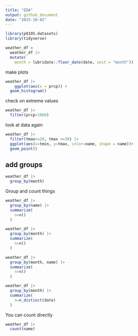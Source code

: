 ```yaml
---
title: "EDA"
output: github_document
date: "2025-10-02"
---
```


```r
library(p8105.datasets)
library(tidyverse)

weather_df = 
  weather_df |>
  mutate(
    month = lubridate::floor_date(date, unit = "month"))

```

make plots
```r
weather_df |> 
    ggplot(aes(x = prcp)) + 
  geom_histogram()
```

check on extreme values
```r
weather_df |> 
  filter(prcp>1000)
```

look at data again
```r
weather_df |> 
  filter(tmax>=20, tmax <=30) |> 
  ggplot(aes(x=tmin, y=tmax, color=name, shape = name))+
  geom_point()
```
## add groups
```r
weather_df |> 
  group_by(month)
```
Group and count things
```r
weather_df |> 
  group_by(name) |> 
  summarize(
    n=n()
  )
```

```r
weather_df |> 
  group_by(month) |> 
  summarize(
    n=n()
  )
```

```r
weather_df |> 
  group_by(month, name) |> 
  summarize(
    n=n()
  )
```
```r

weather_df |> 
  group_by(month) |> 
  summarize(
    n=n_distinct(date)
  )
```
You can count directly
```r
weather_df |> 
  count(name)
```


```r

```



